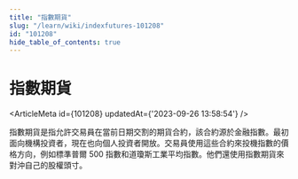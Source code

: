 ```yaml
---
title: "指數期貨"
slug: "/learn/wiki/indexfutures-101208"
id: "101208"
hide_table_of_contents: true
---
```



# 指數期貨

<ArticleMeta id={101208} updatedAt={'2023-09-26 13:58:54'} />
<div className='border-solid border-b border-t-0 my-4 border-[var(--ifm-color-gray-300)]' />

指數期貨是指允許交易員在當前日期交割的期貨合約，該合約源於金融指數。最初面向機構投資者，現在也向個人投資者開放。交易員使用這些合約來投機指數的價格方向，例如標準普爾 500 指數和道瓊斯工業平均指數。他們還使用指數期貨來對沖自己的股權頭寸。
